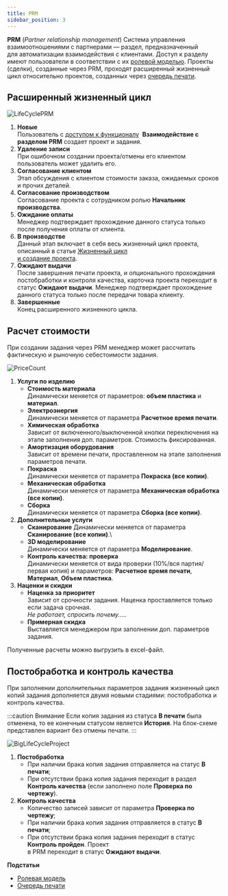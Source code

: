 ```yaml
---
title: PRM
sidebar_position: 3
---
```

**PRM** (*Partner relationship management*) Система управления взаимоотношениями с партнерами — раздел, 
предназначенный для автоматизации взаимодействия с клиентами. Доступ к разделу имеют пользователи в соответствии 
с их [ролевой моделью](/docs/StartWithMES/RoleModel). 
Проекты (сделки), созданные через PRM, проходят расширенный жизненный цикл относительно проектов, созданных 
через [очередь печати](/docs/StartWithMES/PrintQueue/).

## Расширенный жизненный цикл

![LifeCyclePRM](./img/LifeCyclePRM.png)

1. **Новые**\
   Пользователь с [доступом к функционалу](/docs/StartWithMES/RoleModel) 
   **Взаимодействие с разделом PRM** создает проект и задания.
2. **Удаление записи**\
   При ошибочном создании проекта/отмены его клиентом пользователь может удалить его.
3. **Согласование клиентом**\
   Этап обсуждения с клиентом стоимости заказа, ожидаемых сроков и прочих деталей.
4. **Согласование производством**\
   Согласование проекта с сотрудником ролью **Начальник производства**.
5. **Ожидание оплаты**\
   Менеджер подтверждает прохождение данного статуса только после получения оплаты от клиента.
6. **В производстве**\
   Данный этап включает в себя весь жизненный цикл проекта, описанный в статье [Жизненный цикл\
   и создание проекта](/docs/StartWithMES/PrintQueue/#жизненный-цикл-проектов).
7. **Ожидают выдачи**\
   После завершения печати проекта, и опционального прохождения постобработки и контроля качества, 
   карточка проекта переходит в статус **Ожидают выдачи**. Менеджер подтверждает прохождение 
   данного статуса только после передачи товара клиенту.
8. **Завершенные**\
   Конец расширенного жизненного цикла.

## Расчет стоимости 

При создании задания через PRM менеджер может рассчитать фактическую и рыночную себестоимости задания.

![PriceCount](./img/PriceCount.png)

1. **Услуги по изделию**
   - **Стоимость материала**\
      Динамически меняется от параметров: **объем пластика** и **материал**.
   - **Электроэнергия**\
      Динамически меняется от параметра **Расчетное время печати**.
   - **Химическая обработка**\
      Зависит от включенного/выключенной кнопки переключения на этапе заполнения доп. параметров. Стоимость фиксированная.
   - **Амортизация оборудования**\
      Зависит от времени печати, проставленном на этапе заполнения параметров печати.
   - **Покраска**\
      Динамически меняется от параметра **Покраска (все копии)**.
   - **Механическая обработка**\
      Динамически меняется от параметра **Механическая обработка (все копии)**.
   - **Сборка**\
      Динамически меняется от параметра **Сборка (все копии)**.
2. **Дополнительные услуги**
   - **Сканирование**
      Динамически меняется от параметра **Сканирование (все копии)**.\      
   - **3D моделирование**\
      Динамически меняется от параметра **Моделирование**.
   - **Контроль качества: проверка**\
      Динамически меняется от вида проверки (10%/вся партия/первая копия) и параметров: 
      **Расчетное время печати**, **Материал**, **Объем пластика**.
3. **Наценки и скидки**
   - **Наценка за приоритет**\
      Зависит от срочности задания. Наценка проставляется только если задача срочная.\
      *Не работает, спросить почему.....*
   - **Примерная скидка**\
      Выставляется менеджером при заполнении доп. параметров задания.

Полученные расчеты можно выгрузить в excel-файл.

## Постобработка и контроль качества 

При заполнении дополнительных параметров задания жизненный цикл копий задания дополняется двумя новыми стадиями: постобработка и контроль качества.

:::caution Внимание
      Если копия задания из статуса **В печати** была отменена, то ее конечным статусом является **История**.
      На блок-схеме представлен вариант без отмены печати.
:::

![BigLifeCycleProject](./img/BigLifeCycleProject.png)

1. **Постобработка**
   - При наличии брака копия задания отправляется на статус **В печати**;
   - При отсутствии брака копия задания переходит в раздел **Контроль качества** (если заполнено поле 
   **Проверка по чертежу**).
2. **Контроль качества**
   - Количество записей зависит от параметра **Проверка по чертежу**;
   - При наличии брака копия задания отправляется в статус **В печати**;
   - При отсутствии брака копия задания переходит в статус **Контроль пройден**. Проект\
   в PRM переходит в статус **Ожидают выдачи**.

**Подстатьи**
- [Ролевая модель](https://mes-docs.onrender.com/docs/StartWithMES/RoleModel)
- [Очередь печати](https://mes-docs.onrender.com/docs/StartWithMES/PrintQueue/)